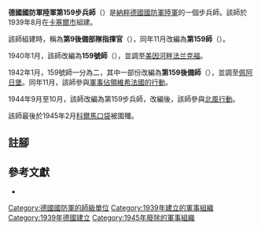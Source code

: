 {{infobox military unit
|unit_name = 德國國防軍陸軍第9後備部隊指揮官<br/>德國國防軍陸軍第159師<br/>德國國防軍陸軍159號師<br/>德國國防軍陸軍第159後備師<br/>德國國防軍陸軍第159步兵師
|image = File:159th Infanterie Division Logo.svg
|image_size = 150
|dates = 1939年8月至1945年2月
|country = {{flag|Nazi Germany}}
|branch = [[納粹德國陸軍|陸軍]]
|type = [[步兵|步兵]]
|role =
|size = [[师_(军队)|師]]
|command_structure =
|garrison =
|garrison_label =
|nickname =
|motto =
|colors =
|colors_label =
|march =
|mascot =
|battles =
}}

'''德國國防軍陸軍第159步兵師'''（{{lang-de|'''159. Infanterie-Division'''}}）是[[納粹德國|納粹德國]][[德國國防軍|國防軍]][[納粹德國陸軍|陸軍]]的一個步兵師。該師於1939年8月在[[卡塞爾市|卡塞爾市]]組建{{cfn|Mitcham|y=2007}}。

該師組建時，稱為'''第9後備部隊指揮官'''（{{lang-de|'''Kommandeur der Ersatztruppen IX'''}}），同年11月改編為'''第159師'''（{{lang-de|'''159. Division'''}}）。

1940年1月，該師改編為'''159號師'''（{{lang-de|'''Division Nr. 159'''}}），並調至[[美因河畔法兰克福|美因河畔法兰克福]]。

1942年1月，159號師一分為二，其中一部份改編為'''第159後備師'''（{{lang-de|'''159. Reserve-Division'''}}），並調至[[佩阿日堡|佩阿日堡]]。同年11月，該師參與[[安東行動|軍事佔領維希法國的行動]]。

1944年9月至10月，該師改編為第159步兵師，改編後，該師參與[[北風行動|北風行動]]。

該師最後於1945年2月[[科爾馬包圍戰|科爾馬口袋]]被圍殲。

== 註腳 ==
{{reflist}}

== 參考文獻 ==
* {{Cite book|last=Mitcham |first=Samuel W., Jr.|author-link=Samuel W. Mitcham|title=German Order of Battle, Volume One: 1st – 290th Infantry Divisions in WWII|year=2007|publisher=Stackpole Books|location=PA; United States of America|isbn=978-0-8117-3416-5|ref={{sfnRef|Mitcham|y=2007}}}}

{{mil-stub}}
{{德國國防軍陸軍的步兵師}}
[[Category:德國國防軍的師級單位|Category:德國國防軍的師級單位]]
[[Category:1939年建立的軍事組織|Category:1939年建立的軍事組織]]
[[Category:1939年德國建立|Category:1939年德國建立]]
[[Category:1945年廢除的軍事組織|Category:1945年廢除的軍事組織]]